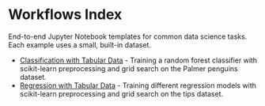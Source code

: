 # Workflows Index {.unnumbered}

End-to-end Jupyter Notebook templates for common data science tasks. Each example uses a small, built-in dataset.

- [Classification with Tabular Data](classification_tabular) - Training a random forest classifier with scikit-learn preprocessing and grid search on the Palmer penguins dataset.
- [Regression with Tabular Data](regression_tabular) - Training different regression models with scikit-learn preprocessing and grid search on the tips dataset.